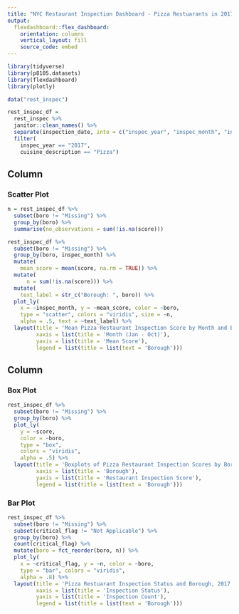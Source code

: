 ```yaml
---
title: "NYC Restaurant Inspection Dashboard - Pizza Restuarants in 2017"
output: 
  flexdashboard::flex_dashboard:
    orientation: columns
    vertical_layout: fill
    source_code: embed
---
```


```r
library(tidyverse)
library(p8105.datasets)
library(flexdashboard)
library(plotly)
```

```r
data("rest_inspec")

rest_inspec_df = 
  rest_inspec %>% 
  janitor::clean_names() %>%
  separate(inspection_date, into = c("inspec_year", "inspec_month", "inspec_day"), sep = "-") %>%
  filter(
    inspec_year == "2017",
    cuisine_description == "Pizza")
```

Column {data-width=600}
-----------------------------------------------------------------------

### Scatter Plot

```r
n = rest_inspec_df %>% 
  subset(boro != "Missing") %>% 
  group_by(boro) %>% 
  summarise(no_observations = sum(!is.na(score)))

rest_inspec_df %>% 
  subset(boro != "Missing") %>% 
  group_by(boro, inspec_month) %>% 
  mutate(
    mean_score = mean(score, na.rm = TRUE)) %>% 
  mutate(
      n = sum(!is.na(score))) %>% 
  mutate(
    text_label = str_c("Borough: ", boro)) %>% 
  plot_ly(
    x = ~inspec_month, y = ~mean_score, color = ~boro,
    type = "scatter", colors = "viridis", size = ~n,
    alpha = .5, text = ~text_label) %>%
  layout(title = 'Mean Pizza Restaurant Inspection Score by Month and Borough, 2017', 
         xaxis = list(title = 'Month (Jan - Oct)'), 
         yaxis = list(title = 'Mean Score'), 
         legend = list(title = list(text = 'Borough')))
```


Column {data-width=400}
-----------------------------------------------------------------------

### Box Plot

```r
rest_inspec_df %>% 
  subset(boro != "Missing") %>% 
  group_by(boro) %>% 
  plot_ly(
    y = ~score, 
    color = ~boro,
    type = "box", 
    colors = "viridis",
    alpha = .5) %>%
  layout(title = 'Boxplots of Pizza Restaurant Inspection Scores by Borough, 2017', 
         xaxis = list(title = 'Borough'), 
         yaxis = list(title = 'Restaurant Inspection Score'), 
         legend = list(title = list(text = 'Borough')))
```

### Bar Plot

```r
rest_inspec_df %>% 
  subset(boro != "Missing") %>% 
  subset(critical_flag != "Not Applicable") %>% 
  group_by(boro) %>% 
  count(critical_flag) %>% 
  mutate(boro = fct_reorder(boro, n)) %>%
  plot_ly(
    x = ~critical_flag, y = ~n, color = ~boro,
    type = "bar", colors = "viridis",
    alpha = .8) %>%
  layout(title = 'Pizza Restuarant Inspection Status and Borough, 2017', 
         xaxis = list(title = 'Inspection Status'), 
         yaxis = list(title = 'Inspection Count'), 
         legend = list(title = list(text = 'Borough')))
```


